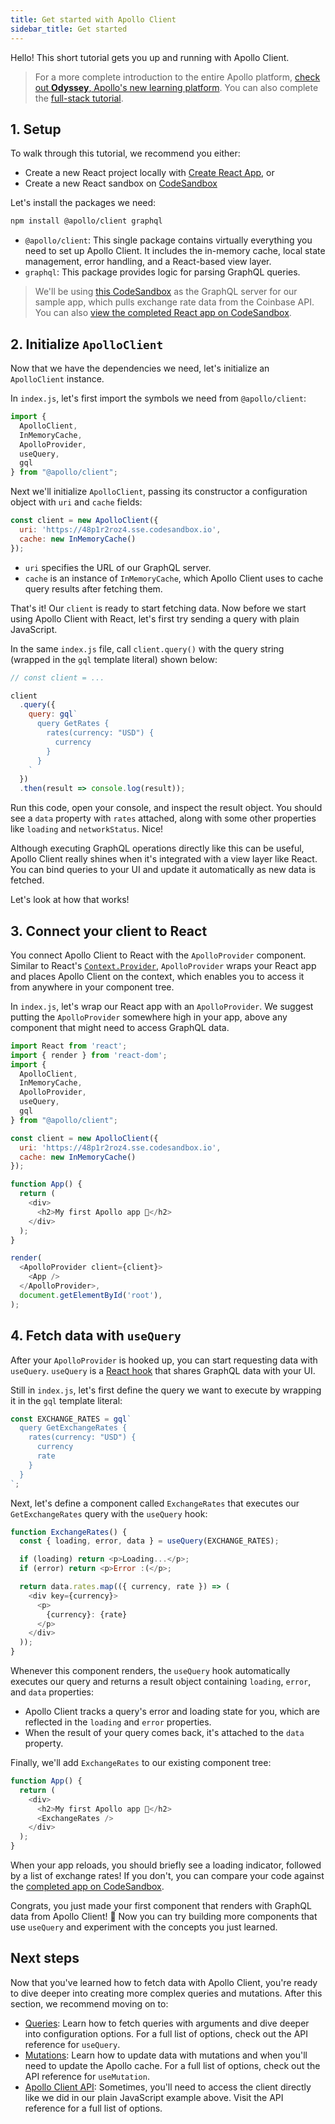 ```yaml
---
title: Get started with Apollo Client
sidebar_title: Get started
---
```


Hello! This short tutorial gets you up and running with Apollo Client.

> For a more complete introduction to the entire Apollo platform, [check out **Odyssey**, Apollo's new learning platform](https://odyssey.apollographql.com?utm_source=apollo_docs&utm_medium=referral). You can also complete the [full-stack tutorial](https://www.apollographql.com/tutorials/fullstack-quickstart/introduction).

## 1. Setup

To walk through this tutorial, we recommend you either:

* Create a new React project locally with [Create React App](https://create-react-app.dev/), or
* Create a new React sandbox on [CodeSandbox](https://codesandbox.io/)

Let's install the packages we need:

```bash
npm install @apollo/client graphql
```

- `@apollo/client`: This single package contains virtually everything you need to set up Apollo Client. It includes the in-memory cache, local state management, error handling, and a React-based view layer.
- `graphql`: This package provides logic for parsing GraphQL queries.

> We'll be using [this CodeSandbox](https://codesandbox.io/s/practical-snyder-48p1r2roz4) as the GraphQL server for our sample app, which pulls exchange rate data from the Coinbase API. You can also [view the completed React app on CodeSandbox](https://codesandbox.io/s/get-started-coinbase-client-73r10).


## 2. Initialize `ApolloClient`

Now that we have the dependencies we need, let's initialize an `ApolloClient` instance.

In `index.js`, let's first import the symbols we need from `@apollo/client`:

```js:title=index.js
import {
  ApolloClient,
  InMemoryCache,
  ApolloProvider,
  useQuery,
  gql
} from "@apollo/client";
```

Next we'll initialize `ApolloClient`, passing its constructor a configuration object with `uri` and `cache` fields:


```js:title=index.js
const client = new ApolloClient({
  uri: 'https://48p1r2roz4.sse.codesandbox.io',
  cache: new InMemoryCache()
});
```

* `uri` specifies the URL of our GraphQL server.
* `cache` is an instance of `InMemoryCache`, which Apollo Client uses to cache query results after fetching them.

That's it! Our `client` is ready to start fetching data. Now before we start using Apollo Client with React, let's first try sending a query with plain JavaScript.

In the same `index.js` file, call `client.query()` with the query string (wrapped in the `gql` template literal) shown below:

```js:title=index.js
// const client = ...

client
  .query({
    query: gql`
      query GetRates {
        rates(currency: "USD") {
          currency
        }
      }
    `
  })
  .then(result => console.log(result));
```

Run this code, open your console, and inspect the result object. You should see a `data` property with `rates` attached, along with some other properties like `loading` and `networkStatus`. Nice!

Although executing GraphQL operations directly like this can be useful, Apollo Client really shines when it's integrated with a view layer like React. You can bind queries to your UI and update it automatically as new data is fetched.

Let's look at how that works!

## 3. Connect your client to React

You connect Apollo Client to React with the `ApolloProvider` component. Similar to React's [`Context.Provider`](https://reactjs.org/docs/context.html#contextprovider), `ApolloProvider` wraps your React app and places Apollo Client on the context, which enables you to access it from anywhere in your component tree.

In `index.js`, let's wrap our React app with an `ApolloProvider`. We suggest putting the `ApolloProvider` somewhere high in your app, above any component that might need to access GraphQL data.

```jsx{25-27}:title=index.js
import React from 'react';
import { render } from 'react-dom';
import {
  ApolloClient,
  InMemoryCache,
  ApolloProvider,
  useQuery,
  gql
} from "@apollo/client";

const client = new ApolloClient({
  uri: 'https://48p1r2roz4.sse.codesandbox.io',
  cache: new InMemoryCache()
});

function App() {
  return (
    <div>
      <h2>My first Apollo app 🚀</h2>
    </div>
  );
}

render(
  <ApolloProvider client={client}>
    <App />
  </ApolloProvider>,
  document.getElementById('root'),
);
```

## 4. Fetch data with `useQuery`

After your `ApolloProvider` is hooked up, you can start requesting data with `useQuery`. `useQuery` is a [React hook](https://reactjs.org/docs/hooks-intro.html) that shares GraphQL data with your UI.

Still in `index.js`, let's first define the query we want to execute by wrapping it in the `gql` template literal:

```js:title=index.js
const EXCHANGE_RATES = gql`
  query GetExchangeRates {
    rates(currency: "USD") {
      currency
      rate
    }
  }
`;
```

Next, let's define a component called `ExchangeRates` that executes our `GetExchangeRates` query with the `useQuery` hook:

```js{2}:title=index.js
function ExchangeRates() {
  const { loading, error, data } = useQuery(EXCHANGE_RATES);

  if (loading) return <p>Loading...</p>;
  if (error) return <p>Error :(</p>;

  return data.rates.map(({ currency, rate }) => (
    <div key={currency}>
      <p>
        {currency}: {rate}
      </p>
    </div>
  ));
}
```

Whenever this component renders, the `useQuery` hook automatically executes our query and returns a result object containing `loading`, `error`, and `data` properties:

* Apollo Client tracks a query's error and loading state for you, which are reflected in the `loading` and `error` properties.
* When the result of your query comes back, it's attached to the `data` property.

Finally, we'll add `ExchangeRates` to our existing component tree:

```jsx{5}:title=index.js
function App() {
  return (
    <div>
      <h2>My first Apollo app 🚀</h2>
      <ExchangeRates />
    </div>
  );
}
```

When your app reloads, you should briefly see a loading indicator, followed by a list of exchange rates! If you don't, you can compare your code against the [completed app on CodeSandbox](https://codesandbox.io/s/get-started-coinbase-client-73r10).

Congrats, you just made your first component that renders with GraphQL data from Apollo Client! 🎉 Now you can try building more components that use `useQuery` and experiment with the concepts you just learned.

## Next steps

Now that you've learned how to fetch data with Apollo Client, you're ready to dive deeper into creating more complex queries and mutations. After this section, we recommend moving on to:

- [Queries](data/queries/): Learn how to fetch queries with arguments and dive deeper into configuration options. For a full list of options, check out the API reference for `useQuery`.
- [Mutations](data/mutations/): Learn how to update data with mutations and when you'll need to update the Apollo cache. For a full list of options, check out the API reference for `useMutation`.
- [Apollo Client API](api/core/ApolloClient/): Sometimes, you'll need to access the client directly like we did in our plain JavaScript example above. Visit the API reference for a full list of options.

